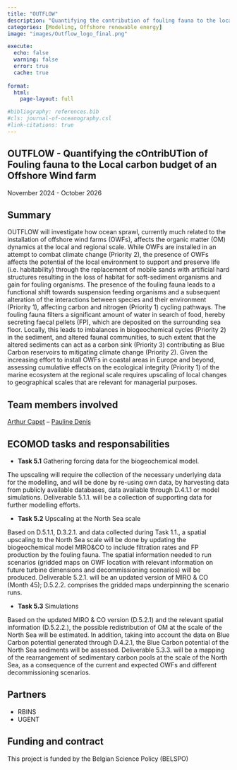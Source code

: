 ```yaml
---
title: "OUTFLOW"
description: "Quantifying the contribution of fouling fauna to the local carbon budget of an offshore wind farm"
categories: [Modeling, Offshore renewable energy]
image: "images/Outflow_logo_final.png"

execute:
  echo: false
  warning: false
  error: true
  cache: true
  
format: 
  html:
    page-layout: full

#bibliography: references.bib
#cls: journal-of-oceanography.csl
#link-citations: true
---
```


## OUTFLOW - Quantifying the cOntribUTion of Fouling fauna to the Local carbon budget of an Offshore Wind farm

November 2024 - October 2026

## Summary

OUTFLOW will investigate how ocean sprawl, currently much related to the installation of offshore 
wind farms (OWFs), affects the organic matter (OM) dynamics at the local and regional scale. While 
OWFs are installed in an attempt to combat climate change (Priority 2), the presence of OWFs 
affects the potential of the local environment to support and preserve life (i.e. habitability) through 
the replacement of mobile sands with artificial hard structures resulting in the loss of habitat for 
soft-sediment organisms and gain for fouling organisms. The presence of the fouling fauna leads 
to a functional shift towards suspension feeding organisms and a subsequent alteration of the 
interactions between species and their environment (Priority 1), affecting carbon and nitrogen 
(Priority 1) cycling pathways. The fouling fauna filters a significant amount of water in search of 
food, hereby secreting faecal pellets (FP), which are deposited on the surrounding sea floor. 
Locally, this leads to imbalances in biogeochemical cycles (Priority 2) in the sediment, and altered 
faunal communities, to such extent that the altered sediments can act as a carbon sink (Priority 3) contributing
as Blue Carbon reservoirs to mitigating climate change (Priority 2). Given the 
increasing effort to install OWFs in coastal areas in Europe and beyond, assessing cumulative 
effects on the ecological integrity (Priority 1) of the marine ecosystem at the regional scale 
requires upscaling of local changes to geographical scales that are relevant for managerial 
purposes.

## Team members involved

[Arthur Capet](/posts/members/AC) -- [Pauline Denis](/posts/members/PD)

## ECOMOD tasks and responsabilities

- **Task 5.1** Gathering forcing data for the biogeochemical model.

The upscaling will require the collection of the necessary underlying data for the modelling, and 
will be done by re-using own data, by harvesting data from publicly available databases, data 
available through D.4.1.1 or model simulations. Deliverable 5.1.1. will be a collection of supporting 
data for further modelling efforts.

- **Task 5.2** Upscaling at the North Sea scale

Based on D.5.1.1, D.3.2.1. and data collected during Task 1.1., a spatial upscaling to the North Sea 
scale will be done by updating the biogeochemical model MIRO&CO to include filtration rates and 
FP production by the fouling fauna. The spatial information needed to run scenarios (gridded maps 
on OWF location with relevant information on future turbine dimensions and decommissioning 
scenarios) will be produced. Deliverable 5.2.1. will be an updated version of MIRO & CO (Month 
45); D.5.2.2. comprises the gridded maps underpinning the scenario runs.

- **Task 5.3** Simulations

Based on the updated MIRO & CO version (D.5.2.1) and the relevant spatial information (D.5.2.2.), 
the possible redistribution of OM at the scale of the North Sea will be estimated. In addition, taking 
into account the data on Blue Carbon potential generated through D.4.2.1, the Blue Carbon 
potential of the North Sea sediments will be assessed. Deliverable 5.3.3. will be a mapping of the 
rearrangement of sedimentary carbon pools at the scale of the North Sea, as a consequence of the 
current and expected OWFs and different decommissioning scenarios.

## Partners

- RBINS
- UGENT

## Funding and contract

This project is funded by the Belgian Science Policy (BELSPO)
